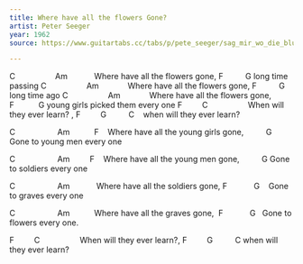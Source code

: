 ```yaml
---
title: Where have all the flowers Gone?
artist: Peter Seeger
year: 1962
source: https://www.guitartabs.cc/tabs/p/pete_seeger/sag_mir_wo_die_blumen_sind_crd_ver_2.html

---
```



C                  Am           
Where have all the flowers gone,
F          G
long time passing
C                  Am            
Where have all the flowers gone,
F          G
long time ago 
C                  Am            
Where have all the flowers gone,
F           G
young girls picked them every one
F         C                 
When will they ever learn? ,
F         G          C   
when will they ever learn?


C                   Am           F   
Where have all the young girls gone,
         G
Gone to young men every one

C                   Am         F   
Where have all the young men gone,
         G
Gone to soldiers every one

C                   Am            
Where have all the soldiers gone,
F            G   
Gone to graves every one

C                   Am          
Where have all the graves gone,
 F            G  
Gone to flowers every one.

F         C                 
When will they ever learn?,
F         G          C
when will they ever learn?

